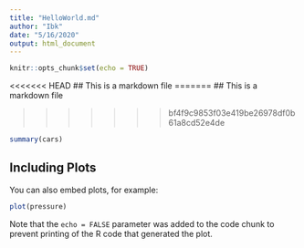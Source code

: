 ---
title: "HelloWorld.md"
author: "Ibk"
date: "5/16/2020"
output: html_document
---

```{r setup, include=FALSE}
knitr::opts_chunk$set(echo = TRUE)
```

<<<<<<< HEAD
## This is a markdown file 
=======
## This is a markdown file


>>>>>>> bf4f9c9853f03e419be26978df0b61a8cd52e4de
```{r cars}
summary(cars)
```

## Including Plots

You can also embed plots, for example:

```{r pressure, echo=FALSE}
plot(pressure)
```

Note that the `echo = FALSE` parameter was added to the code chunk to prevent printing of the R code that generated the plot.
